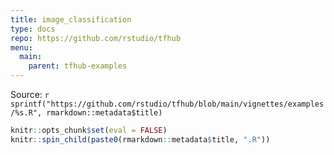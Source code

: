 ```yaml
---
title: image_classification
type: docs
repo: https://github.com/rstudio/tfhub
menu:
  main:
    parent: tfhub-examples
---
```


<div class="source-ref">
<span class="caption">Source: </span>`r sprintf("https://github.com/rstudio/tfhub/blob/main/vignettes/examples/%s.R", rmarkdown::metadata$title)`
</div>

```r
knitr::opts_chunk$set(eval = FALSE)
knitr::spin_child(paste0(rmarkdown::metadata$title, ".R"))
```
